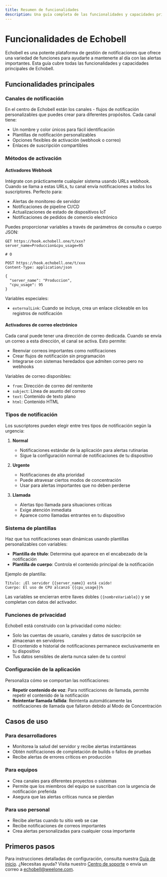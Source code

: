 ```yaml
---
title: Resumen de funcionalidades
description: Una guía completa de las funcionalidades y capacidades principales de Echobell
---
```


# Funcionalidades de Echobell

Echobell es una potente plataforma de gestión de notificaciones que ofrece una variedad de funciones para ayudarte a mantenerte al día con las alertas importantes. Esta guía cubre todas las funcionalidades y capacidades principales de Echobell.

<Cards>
  <Card
    href="/es/docs/webhook"
    title="Integración Webhook"
    description="Aprende cómo integrar webhooks de Echobell en tus aplicaciones y servicios"
  />
  <Card
    href="/es/docs/email-trigger"
    title="Activadores de correo"
    description="Aprende cómo usar activadores de correo para enviar notificaciones en Echobell"
  />
  <Card
    href="/es/docs/notification"
    title="Notificaciones"
    description="Comprende cómo funcionan las notificaciones en Echobell y los diferentes tipos disponibles."
  />
</Cards>

## Funcionalidades principales

### Canales de notificación

En el centro de Echobell están los canales - flujos de notificación personalizables que puedes crear para diferentes propósitos. Cada canal tiene:

- Un nombre y color únicos para fácil identificación
- Plantillas de notificación personalizables
- Opciones flexibles de activación (webhook o correo)
- Enlaces de suscripción compartibles

### Métodos de activación

#### Activadores Webhook

Intégrate con prácticamente cualquier sistema usando URLs webhook. Cuando se llama a estas URLs, tu canal envía notificaciones a todos los suscriptores. Perfecto para:

- Alertas de monitoreo de servidor
- Notificaciones de pipeline CI/CD
- Actualizaciones de estado de dispositivos IoT
- Notificaciones de pedidos de comercio electrónico

Puedes proporcionar variables a través de parámetros de consulta o cuerpo JSON:

```http
GET https://hook.echobell.one/t/xxx?server_name=Produccion&cpu_usage=95

# O

POST https://hook.echobell.one/t/xxx
Content-Type: application/json

{
  "server_name": "Produccion",
  "cpu_usage": 95
}
```

Variables especiales:

- `externalLink`: Cuando se incluye, crea un enlace clickeable en los registros de notificación

#### Activadores de correo electrónico

Cada canal puede tener una dirección de correo dedicada. Cuando se envía un correo a esta dirección, el canal se activa. Esto permite:

- Reenviar correos importantes como notificaciones
- Crear flujos de notificación sin programación
- Integrarse con sistemas heredados que admiten correo pero no webhooks

Variables de correo disponibles:

- `from`: Dirección de correo del remitente
- `subject`: Línea de asunto del correo
- `text`: Contenido de texto plano
- `html`: Contenido HTML

### Tipos de notificación

Los suscriptores pueden elegir entre tres tipos de notificación según la urgencia:

1. **Normal**

   - Notificaciones estándar de la aplicación para alertas rutinarias
   - Sigue la configuración normal de notificaciones de tu dispositivo

2. **Urgente**

   - Notificaciones de alta prioridad
   - Puede atravesar ciertos modos de concentración
   - Usar para alertas importantes que no deben perderse

3. **Llamada**
   - Alertas tipo llamada para situaciones críticas
   - Exige atención inmediata
   - Aparece como llamadas entrantes en tu dispositivo

### Sistema de plantillas

Haz que tus notificaciones sean dinámicas usando plantillas personalizables con variables:

- **Plantilla de título**: Determina qué aparece en el encabezado de la notificación
- **Plantilla de cuerpo**: Controla el contenido principal de la notificación

Ejemplo de plantilla:

```
Título: ¡El servidor {{server_name}} está caído!
Cuerpo: El uso de CPU alcanzó {{cpu_usage}}%
```

Las variables se encierran entre llaves dobles `{{nombreVariable}}` y se completan con datos del activador.

### Funciones de privacidad

Echobell está construido con la privacidad como núcleo:

- Solo las cuentas de usuario, canales y datos de suscripción se almacenan en servidores
- El contenido e historial de notificaciones permanece exclusivamente en tu dispositivo
- Tus datos sensibles de alerta nunca salen de tu control

### Configuración de la aplicación

Personaliza cómo se comportan las notificaciones:

- **Repetir contenido de voz**: Para notificaciones de llamada, permite repetir el contenido de la notificación
- **Reintentar llamada fallida**: Reintenta automáticamente las notificaciones de llamada que fallaron debido al Modo de Concentración

## Casos de uso

### Para desarrolladores

- Monitorea la salud del servidor y recibe alertas instantáneas
- Obtén notificaciones de completación de builds o fallos de pruebas
- Recibe alertas de errores críticos en producción

### Para equipos

- Crea canales para diferentes proyectos o sistemas
- Permite que los miembros del equipo se suscriban con la urgencia de notificación preferida
- Asegura que las alertas críticas nunca se pierdan

### Para uso personal

- Recibe alertas cuando tu sitio web se cae
- Recibe notificaciones de correos importantes
- Crea alertas personalizadas para cualquier cosa importante

## Primeros pasos

Para instrucciones detalladas de configuración, consulta nuestra [Guía de inicio](/es/docs/index). ¿Necesitas ayuda? Visita nuestro [Centro de soporte](/es/docs/support) o envía un correo a echobell@weelone.com.
